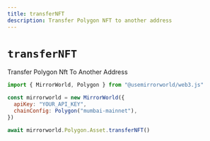 ```yaml
---
title: transferNFT
description: Transfer Polygon NFT to another address
---
```


# `transferNFT`

Transfer Polygon Nft To Another Address

```js
import { MirrorWorld, Polygon } from "@usemirrorworld/web3.js"

const mirrorworld = new MirrorWorld({
  apiKey: "YOUR_API_KEY",
  chainConfig: Polygon("mumbai-mainnet"),
})

await mirrorworld.Polygon.Asset.transferNFT()
```
